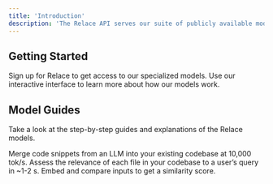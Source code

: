```yaml
---
title: 'Introduction'
description: 'The Relace API serves our suite of publicly available models for code generation. '
---
```


## Getting Started

<CardGroup cols="2">
  <Card
    title="Make an Account"
    icon="user-plus"
    iconType="regular"
    href="https://app.relace.ai"
  >
    Sign up for Relace to get access to our specialized models.
  </Card>
  <Card
    title="Try the Playground"
    icon="circle-check"
    href="https://app.relace.ai/playground/instant-apply"
  >
    Use our interactive interface to learn more about how our models work.
  </Card>
</CardGroup>

## Model Guides

Take a look at the step-by-step guides and explanations of the Relace models.

<CardGroup cols="2">
  <Card
    title="Instant Apply"
    icon="merge"
    href="/docs/instant-apply/quickstart"
  >
    Merge code snippets from an LLM into your existing codebase at 10,000 tok/s.
  </Card>
  <Card
    title="Code Reranker"
    icon="arrow-down-1-9"
    href="/docs/code-reranker/quickstart"
  >
    Assess the relevance of each file in your codebase to a user’s query in ~1-2
    s.
  </Card>
  <Card
    title="Embedding Model"
    icon="chart-scatter"
    href="/docs/embeddings/quickstart"
  >
    Embed and compare inputs to get a similarity score.
  </Card>
</CardGroup>
